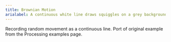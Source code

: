```yaml
---
title: Brownian Motion
arialabel: A continuous white line draws squiggles on a grey background
---
```



Recording random movement as a continuous line.
Port of original example from the Processing examples page.
